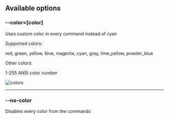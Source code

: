 ## Available options
### --color=[color]          
<p>Uses custom color in every command instead of cyan</p>

<p>Supported colors:</p>
<p>red, green, yellow, blue, magenta, cyan, gray, lime_yellow, powder_blue</p>
<p>Other colors:</p>
<p>1-255 ANSI color number</p>
 
![colors](https://i.stack.imgur.com/a2S4s.png)

---

### --no-color
Disables every color from the commands